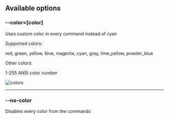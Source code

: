 ## Available options
### --color=[color]          
<p>Uses custom color in every command instead of cyan</p>

<p>Supported colors:</p>
<p>red, green, yellow, blue, magenta, cyan, gray, lime_yellow, powder_blue</p>
<p>Other colors:</p>
<p>1-255 ANSI color number</p>
 
![colors](https://i.stack.imgur.com/a2S4s.png)

---

### --no-color
Disables every color from the commands